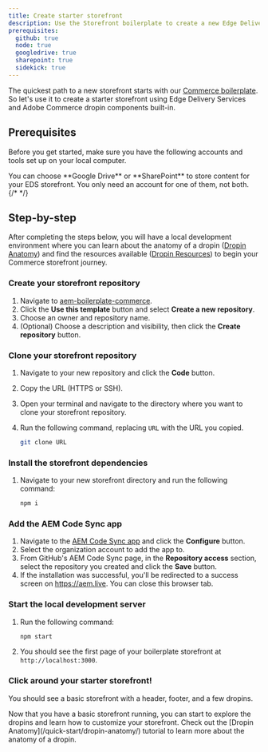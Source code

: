 ```yaml
---
title: Create starter storefront
description: Use the Storefront boilerplate to create a new Edge Delivery storefront project with dropins included.
prerequisites:
  github: true
  node: true
  googledrive: true
  sharepoint: true
  sidekick: true
---
```



The quickest path to a new storefront starts with our [Commerce boilerplate](https://github.com/hlxsites/boilerplate-commerce-dropins). So let's use it to create a starter storefront using Edge Delivery Services and Adobe Commerce dropin components built-in.

## Prerequisites

Before you get started, make sure you have the following accounts and tools set up on your local computer.

<Aside type="note" title="Choose One">
  You can choose **Google Drive** or **SharePoint** to store content for your EDS storefront. You
  only need an account for one of them, not both.
</Aside>

<CardGrid>
  <LinkCard
    noborder
    icon="github"
    title="GitHub"
    description="Sign into your GitHub account."
    href="https://github.com/login"
    rightIcon="external"
    target="_blank"
    rel="noopener noreferrer"
    aria-label="Link (opens in a new tab)"
  />
  <LinkCard
    noborder
    icon="node"
    title="Node.js"
    description="Verify your Node version (LTS)."
    href="https://nodejs.org/en"
    rightIcon="external"
    target="_blank"
    rel="noopener noreferrer"
    aria-label="Link (opens in a new tab)"
  />
  <LinkCard
    noborder
    icon="googledrive"
    title="Google Drive*"
    description="Create a Google Drive account."
    href="https://www.google.com/drive/"
    rightIcon="external"
    target="_blank"
    rel="noopener noreferrer"
    aria-label="Link (opens in a new tab)"
  />
  <LinkCard
    noborder
    icon="sharepoint"
    title="SharePoint*"
    description="Create a SharePoint account."
    href="https://www.microsoft.com/en-us/microsoft-365/sharepoint/collaboration/"
    rightIcon="external"
    target="_blank"
    rel="noopener noreferrer"
    aria-label="Link (opens in a new tab)"
  />
  <LinkCard
    noborder
    icon="sidekick"
    title="Sidekick"
    description="Install the Sidekick extension."
    href="https://chromewebstore.google.com/detail/aem-sidekick/ccfggkjabjahcjoljmgmklhpaccedipo"
    rightIcon="external"
    target="_blank"
    rel="noopener noreferrer"
    aria-label="Link (opens in a new tab)"
  />
  {/* <LinkCard
    noborder
    icon="commerce"
    title="Commerce boilerplate"
    description="Create an EDS storefront from aem-boilerplate-commerce."
    href="https://github.com/hlxsites/aem-boilerplate-commerce"
    rightIcon="external"
    target="_blank"
    rel="noopener noreferrer"
    aria-label="Link (opens in a new tab)"
  />
  <LinkCard
    noborder
    icon="codesync"
    title="AEM Code Sync app"
    description="Install the AEM Code Sync app to your EDS storefront repo."
    href="https://github.com/apps/aem-code-sync/installations/select_target"
    rightIcon="external"
    target="_blank"
    rel="noopener noreferrer"
    aria-label="Link (opens in a new tab)"
  /> */}
</CardGrid>

## Step-by-step

After completing the steps below, you will have a local development environment where you can learn about the anatomy of a dropin ([Dropin Anatomy](/quick-start/dropin-anatomy/)) and find the resources available ([Dropin Resources](/quick-start/dropin-resources/)) to begin your Commerce storefront journey.

<Tutorial>

### Create your storefront repository

1. Navigate to [aem-boilerplate-commerce](https://github.com/hlxsites/aem-boilerplate-commerce).
1. Click the **Use this template** button and select **Create a new repository**.
1. Choose an owner and repository name.
1. (Optional) Choose a description and visibility, then click the **Create repository** button.

### Clone your storefront repository

1. Navigate to your new repository and click the **Code** button.
1. Copy the URL (HTTPS or SSH).
1. Open your terminal and navigate to the directory where you want to clone your storefront repository.
1. Run the following command, replacing `URL` with the URL you copied.

   ```bash frame="none"
   git clone URL
   ```

### Install the storefront dependencies

1. Navigate to your new storefront directory and run the following command:

   ```bash frame="none"
   npm i
   ```

### Add the AEM Code Sync app

1. Navigate to the [AEM Code Sync app](https://github.com/apps/aem-code-sync) and click the **Configure** button.
1. Select the organization account to add the app to.
1. From GitHub's AEM Code Sync page, in the **Repository access** section, select the repository you created and click the **Save** button.
1. If the installation was successful, you'll be redirected to a success screen on https://aem.live. You can close this browser tab.

### Start the local development server

1. Run the following command:

   ```bash frame="none"
   npm start
   ```

1. You should see the first page of your boilerplate storefront at `http://localhost:3000`.

### Click around your starter storefront!

You should see a basic storefront with a header, footer, and a few dropins.

</Tutorial>

<Aside type="note" title="Next steps">
  Now that you have a basic storefront running, you can start to explore the dropins and learn how
  to customize your storefront. Check out the [Dropin Anatomy](/quick-start/dropin-anatomy/)
  tutorial to learn more about the anatomy of a dropin.
</Aside>
